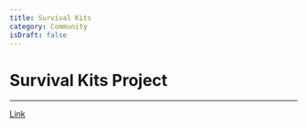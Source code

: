 ```yaml
---
title: Survival Kits
category: Community
isDraft: false
---
```


# Survival Kits Project

***

[Link](http://azulrojo.com/survivalkits?utm_medium=banner\&utm_source=homepage "Link")
